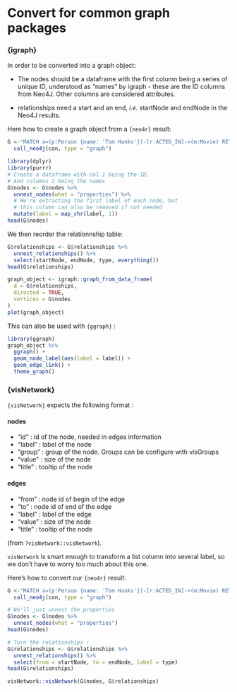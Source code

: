 # Convert for common graph packages

### {igraph}

In order to be converted into a graph object:

+ The nodes should be a dataframe with the first column being a series of unique ID, understood as "names" by igraph - these are the ID columns from Neo4J. Other columns are considered attributes.  

+ relationships need a start and an end, *i.e.* startNode and endNode in the Neo4J results. 

Here how to create a graph object from a `{neo4r}` result:

```r
G <-"MATCH a=(p:Person {name: 'Tom Hanks'})-[r:ACTED_IN]->(m:Movie) RETURN a;" %>% 
  call_neo4j(con, type = "graph") 

library(dplyr)
library(purrr)
# Create a dataframe with col 1 being the ID, 
# And columns 2 being the names
G$nodes <- G$nodes %>%
  unnest_nodes(what = "properties") %>% 
  # We're extracting the first label of each node, but 
  # this column can also be removed if not needed
  mutate(label = map_chr(label, 1))
head(G$nodes)
```

We then reorder the relationnship table:

```r
G$relationships <- G$relationships %>%
  unnest_relationships() %>%
  select(startNode, endNode, type, everything())
head(G$relationships)
```

```r
graph_object <- igraph::graph_from_data_frame(
  d = G$relationships, 
  directed = TRUE, 
  vertices = G$nodes
)
plot(graph_object)
```


This can also be used with `{ggraph}` :

```r
library(ggraph)
graph_object %>%
  ggraph() + 
  geom_node_label(aes(label = label)) +
  geom_edge_link() + 
  theme_graph()
```

### {visNetwork}

`{visNetwork}` expects the following format : 

#### nodes	
- "id" : id of the node, needed in edges information
- "label" : label of the node
- "group" : group of the node. Groups can be configure with visGroups
- "value" : size of the node
- "title" : tooltip of the node

#### edges	
- "from" : node id of begin of the edge
- "to" : node id of end of the edge
- "label" : label of the edge
- "value" : size of the node
- "title" : tooltip of the node

(from `?visNetwork::visNetwork`).

`visNetwork` is smart enough to transform a list column into several label, so we don't have to worry too much about this one. 

Here's how to convert our `{neo4r}` result:

```r
G <-"MATCH a=(p:Person {name: 'Tom Hanks'})-[r:ACTED_IN]->(m:Movie) RETURN a;" %>% 
  call_neo4j(con, type = "graph") 

# We'll just unnest the properties
G$nodes <- G$nodes %>%
  unnest_nodes(what = "properties")
head(G$nodes)  

# Turn the relationships :
G$relationships <- G$relationships %>%
  unnest_relationships() %>%
  select(from = startNode, to = endNode, label = type)
head(G$relationships)

visNetwork::visNetwork(G$nodes, G$relationships)
```

